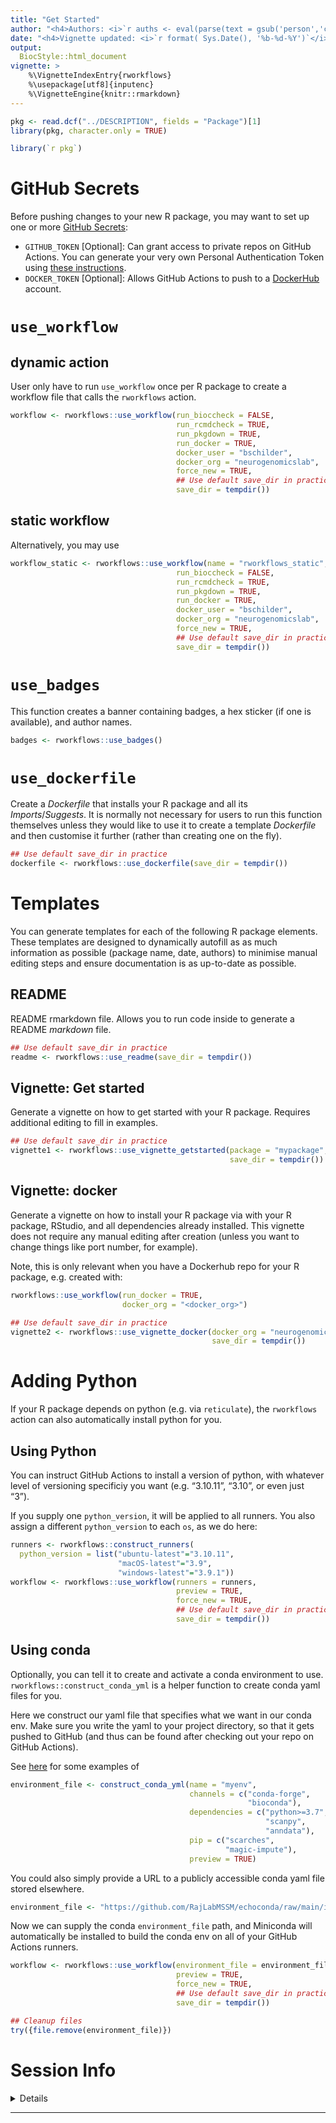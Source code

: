 ```yaml
---
title: "Get Started" 
author: "<h4>Authors: <i>`r auths <- eval(parse(text = gsub('person','c',read.dcf('../DESCRIPTION', fields = 'Authors@R'))));paste(auths[names(auths)=='given'],auths[names(auths)=='family'], collapse = ', ')`</i></h4>"
date: "<h4>Vignette updated: <i>`r format( Sys.Date(), '%b-%d-%Y')`</i></h4>"
output:
  BiocStyle::html_document
vignette: >
    %\VignetteIndexEntry{rworkflows} 
    %\usepackage[utf8]{inputenc}
    %\VignetteEngine{knitr::rmarkdown}
---
```



```r
pkg <- read.dcf("../DESCRIPTION", fields = "Package")[1]
library(pkg, character.only = TRUE)
```

```R
library(`r pkg`)
```

# GitHub Secrets 

Before pushing changes to your new R package, you may want to set up one or more
[GitHub Secrets](https://docs.github.com/en/actions/security-guides/encrypted-secrets):

* `GITHUB_TOKEN` [Optional]: Can grant access to private
    repos on GitHub Actions. You can generate your very own Personal
    Authentication Token using [these
    instructions](https://docs.github.com/en/authentication/keeping-your-account-and-data-secure/creating-a-personal-access-token).   
* `DOCKER_TOKEN` [Optional]: Allows GitHub Actions to push to a
    [DockerHub](https://hub.docker.com) account. 

# `use_workflow`

## dynamic action

User only have to run `use_workflow` once per R package to create
a workflow file that calls the `rworkflows` action. 

```r
workflow <- rworkflows::use_workflow(run_bioccheck = FALSE, 
                                     run_rcmdcheck = TRUE,  
                                     run_pkgdown = TRUE, 
                                     run_docker = TRUE,
                                     docker_user = "bschilder",
                                     docker_org = "neurogenomicslab",
                                     force_new = TRUE,
                                     ## Use default save_dir in practice
                                     save_dir = tempdir())
```

## static workflow

Alternatively, you may use 

```r
workflow_static <- rworkflows::use_workflow(name = "rworkflows_static",
                                     run_bioccheck = FALSE, 
                                     run_rcmdcheck = TRUE,  
                                     run_pkgdown = TRUE, 
                                     run_docker = TRUE,
                                     docker_user = "bschilder",
                                     docker_org = "neurogenomicslab",
                                     force_new = TRUE,
                                     ## Use default save_dir in practice
                                     save_dir = tempdir())
```

# `use_badges`

This function creates a banner containing badges, 
a hex sticker (if one is available), and author names.

```r
badges <- rworkflows::use_badges()
```


# `use_dockerfile`

Create a *Dockerfile* that installs your R package and all its 
*Imports*/*Suggests*. It is normally not necessary for users to run this function themselves unless they would like to use it to create a template *Dockerfile* and then customise it further (rather than creating one on the fly).

```r
## Use default save_dir in practice
dockerfile <- rworkflows::use_dockerfile(save_dir = tempdir()) 
```

# Templates

You can generate templates for each of the following R package elements.
These templates are designed to dynamically autofill as as much information 
as possible (package name, date, authors) to minimise manual editing steps and
ensure documentation is as up-to-date as possible.

## README

README rmarkdown file. 
Allows you to run code inside to generate a README *markdown* file. 

```r
## Use default save_dir in practice
readme <- rworkflows::use_readme(save_dir = tempdir())
```

## Vignette: Get started

Generate a vignette on how to get started with your R package.
Requires additional editing to fill in examples.

```r
## Use default save_dir in practice
vignette1 <- rworkflows::use_vignette_getstarted(package = "mypackage",
                                                 save_dir = tempdir())
```


## Vignette: docker

Generate a vignette on how to install your R package via with your R package, 
RStudio, and all dependencies already installed.
This vignette does not require any manual editing after creation (unless you 
want to change things like port number, for example).

Note, this is only relevant when you have a Dockerhub repo for your R package,
e.g. created with:

```R
rworkflows::use_workflow(run_docker = TRUE, 
                         docker_org = "<docker_org>")
```

```r
## Use default save_dir in practice
vignette2 <- rworkflows::use_vignette_docker(docker_org = "neurogenomicslab",
                                             save_dir = tempdir())
```

# Adding Python

If your R package depends on python (e.g. via `reticulate`), 
the `rworkflows` action can also automatically install python for you.

## Using Python

You can instruct GitHub Actions to install a version of python, with whatever level of versioning specificiy you want (e.g. "3.10.11", "3.10", or even just "3").

If you supply one `python_version`, it will be applied to all runners. 
You also assign a different `python_version` to each `os`, as we do here:

```r
runners <- rworkflows::construct_runners(
  python_version = list("ubuntu-latest"="3.10.11",
                        "macOS-latest"="3.9",
                        "windows-latest"="3.9.1"))
workflow <- rworkflows::use_workflow(runners = runners,
                                     preview = TRUE,
                                     force_new = TRUE,
                                     ## Use default save_dir in practice
                                     save_dir = tempdir())
```


## Using conda

Optionally, you can tell it to create and activate a conda environment to use.
`rworkflows::construct_conda_yml` is a helper function to create conda yaml 
files for you.

Here we construct our yaml file that specifies what we want in our conda env.
Make sure you write the yaml to your project directory, 
so that it gets pushed to GitHub (and thus can be found after 
checking out your repo on  GitHub Actions).

See [here](https://github.com/RajLabMSSM/echoconda/tree/main/inst/conda) 
for some examples of 
```r
environment_file <- construct_conda_yml(name = "myenv", 
                                        channels = c("conda-forge",
                                                     "bioconda"),
                                        dependencies = c("python>=3.7",
                                                         "scanpy",
                                                         "anndata"), 
                                        pip = c("scarches",
                                                "magic-impute"),
                                        preview = TRUE)
```

You could also simply provide a URL to a publicly accessible 
conda yaml file stored elsewhere.
```r
environment_file <- "https://github.com/RajLabMSSM/echoconda/raw/main/inst/conda/scanpy.yml"
```

Now we can supply the conda `environment_file` path, and Miniconda will 
automatically be installed to build the conda env on all of 
your GitHub Actions runners. 
```r
workflow <- rworkflows::use_workflow(environment_file = environment_file, 
                                     preview = TRUE, 
                                     force_new = TRUE,
                                     ## Use default save_dir in practice
                                     save_dir = tempdir())
```
 


```r
## Cleanup files
try({file.remove(environment_file)})
```


# Session Info 

<details> 

```r
utils::sessionInfo()
```

</details>  

<hr>
